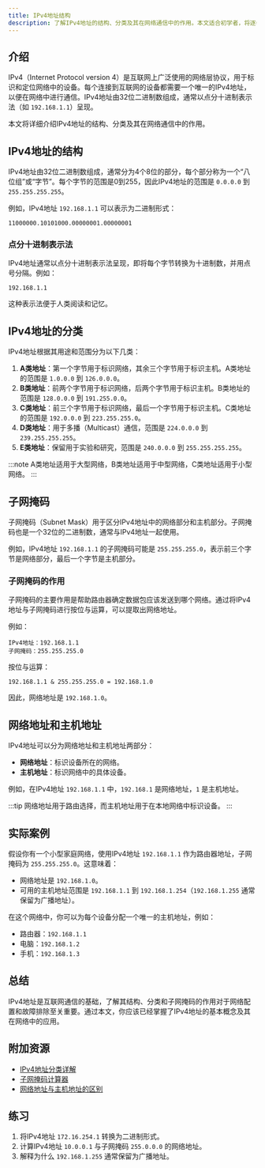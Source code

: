 ```yaml
---
title: IPv4地址结构
description: 了解IPv4地址的结构、分类及其在网络通信中的作用。本文适合初学者，将逐步讲解IPv4地址的组成、子网掩码、网络地址和主机地址的概念。
---
```


## 介绍

IPv4（Internet Protocol version 4）是互联网上广泛使用的网络层协议，用于标识和定位网络中的设备。每个连接到互联网的设备都需要一个唯一的IPv4地址，以便在网络中进行通信。IPv4地址由32位二进制数组成，通常以点分十进制表示法（如 `192.168.1.1`）呈现。

本文将详细介绍IPv4地址的结构、分类及其在网络通信中的作用。

## IPv4地址的结构

IPv4地址由32位二进制数组成，通常分为4个8位的部分，每个部分称为一个“八位组”或“字节”。每个字节的范围是0到255，因此IPv4地址的范围是 `0.0.0.0` 到 `255.255.255.255`。

例如，IPv4地址 `192.168.1.1` 可以表示为二进制形式：

```
11000000.10101000.00000001.00000001
```

### 点分十进制表示法

IPv4地址通常以点分十进制表示法呈现，即将每个字节转换为十进制数，并用点号分隔。例如：

```
192.168.1.1
```

这种表示法便于人类阅读和记忆。

## IPv4地址的分类

IPv4地址根据其用途和范围分为以下几类：

1. **A类地址**：第一个字节用于标识网络，其余三个字节用于标识主机。A类地址的范围是 `1.0.0.0` 到 `126.0.0.0`。
2. **B类地址**：前两个字节用于标识网络，后两个字节用于标识主机。B类地址的范围是 `128.0.0.0` 到 `191.255.0.0`。
3. **C类地址**：前三个字节用于标识网络，最后一个字节用于标识主机。C类地址的范围是 `192.0.0.0` 到 `223.255.255.0`。
4. **D类地址**：用于多播（Multicast）通信，范围是 `224.0.0.0` 到 `239.255.255.255`。
5. **E类地址**：保留用于实验和研究，范围是 `240.0.0.0` 到 `255.255.255.255`。

:::note
A类地址适用于大型网络，B类地址适用于中型网络，C类地址适用于小型网络。
:::

## 子网掩码

子网掩码（Subnet Mask）用于区分IPv4地址中的网络部分和主机部分。子网掩码也是一个32位的二进制数，通常与IPv4地址一起使用。

例如，IPv4地址 `192.168.1.1` 的子网掩码可能是 `255.255.255.0`，表示前三个字节是网络部分，最后一个字节是主机部分。

### 子网掩码的作用

子网掩码的主要作用是帮助路由器确定数据包应该发送到哪个网络。通过将IPv4地址与子网掩码进行按位与运算，可以提取出网络地址。

例如：

```
IPv4地址：192.168.1.1
子网掩码：255.255.255.0
```

按位与运算：

```
192.168.1.1 & 255.255.255.0 = 192.168.1.0
```

因此，网络地址是 `192.168.1.0`。

## 网络地址和主机地址

IPv4地址可以分为网络地址和主机地址两部分：

- **网络地址**：标识设备所在的网络。
- **主机地址**：标识网络中的具体设备。

例如，在IPv4地址 `192.168.1.1` 中，`192.168.1` 是网络地址，`1` 是主机地址。

:::tip
网络地址用于路由选择，而主机地址用于在本地网络中标识设备。
:::

## 实际案例

假设你有一个小型家庭网络，使用IPv4地址 `192.168.1.1` 作为路由器地址，子网掩码为 `255.255.255.0`。这意味着：

- 网络地址是 `192.168.1.0`。
- 可用的主机地址范围是 `192.168.1.1` 到 `192.168.1.254`（`192.168.1.255` 通常保留为广播地址）。

在这个网络中，你可以为每个设备分配一个唯一的主机地址，例如：

- 路由器：`192.168.1.1`
- 电脑：`192.168.1.2`
- 手机：`192.168.1.3`

## 总结

IPv4地址是互联网通信的基础，了解其结构、分类和子网掩码的作用对于网络配置和故障排除至关重要。通过本文，你应该已经掌握了IPv4地址的基本概念及其在网络中的应用。

## 附加资源

- [IPv4地址分类详解](https://example.com/ipv4-classification)
- [子网掩码计算器](https://example.com/subnet-calculator)
- [网络地址与主机地址的区别](https://example.com/network-host-address)

## 练习

1. 将IPv4地址 `172.16.254.1` 转换为二进制形式。
2. 计算IPv4地址 `10.0.0.1` 与子网掩码 `255.0.0.0` 的网络地址。
3. 解释为什么 `192.168.1.255` 通常保留为广播地址。
